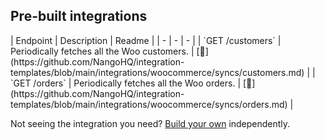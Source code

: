 
## Pre-built integrations

<AccordionGroup>


<Accordion title="Others">
| Endpoint | Description | Readme |
| - | - | - |
| `GET /customers` | Periodically fetches all the Woo customers. | [🔗](https://github.com/NangoHQ/integration-templates/blob/main/integrations/woocommerce/syncs/customers.md) |
| `GET /orders` | Periodically fetches all the Woo orders. | [🔗](https://github.com/NangoHQ/integration-templates/blob/main/integrations/woocommerce/syncs/orders.md) |
</Accordion>

</AccordionGroup>

<Tip>Not seeing the integration you need? [Build your own](https://docs.nango.dev/guides/custom-integration-builder/overview) independently.</Tip>
